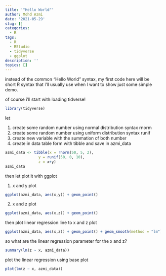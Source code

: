 ```yaml
---
title: '"Hello World"'
author: Mohd Azmi
date: '2021-05-29'
slug: []
categories:
  - R
tags:
  - R
  - RStudio
  - tidyverse
  - ggplot
description: ''
topics: []
---
```


instead of the common "Hello World" syntax, my first code here will be short R syntax that I'll usually use when I want to show just some simple demo.

of course i'll start with loading tidverse!

```r
library(tidyverse)
```

let

1. create some random number using normal distribution syntax rnorm
2. create some random number using uniform distribution syntax runif
3. create new variable with the summation of both number
3. create in data table form with tibble and save in azmi_data

```r
azmi_data <- tibble(x = rnorm(50, 5, 2),
               y = runif(50, 0, 10),
               z = x+y)
azmi_data
```

then let plot it with ggplot

1. x and y plot

```r
ggplot(azmi_data, aes(x,y)) + geom_point()
```

2. x and z plot

```r
ggplot(azmi_data, aes(x,z)) + geom_point()
```

then plot linear regression line to x and z plot

```r
ggplot(azmi_data, aes(x,z)) + geom_point() + geom_smooth(method = "lm")
```

so what are the linear regression parameter for the x and z?

```r
summary(lm(z ~ x, azmi_data))
```

plot the linear regression using base plot

```r
plot(lm(z ~ x, azmi_data))
```




